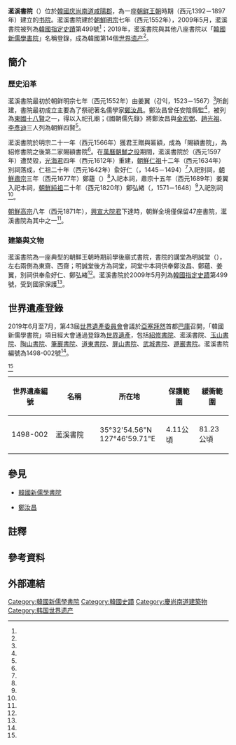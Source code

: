 {{coord|35|32|54.56|N|127|46|59.71|E|display=title}}

{{世界文化遺產概要表
| site_img       =
| site_img_capt  = 灆溪書院
| site_img_width = 260px
| part_of        = 韓國新儒學書院
| zh_name        = 灆溪書院
| en_name        = Namgye Seowon
| fr_name        = Namgye Seowon
| Region         = 亞洲和太平洋地區
| country        = {{ROK}}
| criterion_c    = (iii)
| ID             = 1498-002
| rg_year        = 2019
| org_url        = http://whc.unesco.org/en/list/1498
| locmapin       = South Korea
| coordinates    = {{coord|35|32|54.56|N|127|46|59.71|E}}
}}

'''灆溪書院'''{{notetag|「灆」（音：lán），古同「濫」字。 }}（{{kor|諺=남계서원|羅=Namgye Seowon}}）位於[[大韓民國|韓國]][[庆尚南道|庆尚南道]][[咸陽郡|咸陽郡]]，為一座[[朝鲜王朝|朝鲜王朝]]時期（西元1392－1897年）建立的[[书院|书院]]。灆溪書院建於[[朝鮮明宗|朝鮮明宗]]七年（西元1552年），2009年5月，灆溪書院被列為[[韓國指定史蹟|韓國指定史蹟]]第499號<ref name="heritage_h499"/>；2019年，灆溪書院與其他八座書院以「[[韓國新儒學書院|韓國新儒學書院]]」名稱登錄，成為韓國第14個[[世界遗产|世界遗产]]<ref name="UNESCO_1498"/>。

== 簡介 ==

=== 歷史沿革 ===

灆溪書院最初於朝鲜明宗七年（西元1552年）由姜翼（강익，1523－1567）<ref name="韓國學中央研究院_姜翼"/>所創建，書院最初成立主要為了祭祀著名儒學家[[鄭汝昌|鄭汝昌]]。鄭汝昌曾任安陰縣監<ref name="韓國學中央研究院_鄭汝昌"/>，被列為[[東國十八賢|東國十八賢]]之一，得以入祀孔廟；《國朝儒先錄》將鄭汝昌與[[金宏弼|金宏弼]]、[[趙光祖|趙光祖]]、[[李彥迪|李彥迪]]三人列為朝鮮四賢<ref name="韓國學中央研究院_國朝儒先錄"/>。

灆溪書院於明宗二十一年（西元1566年）獲君王贈與匾額，成為「賜額書院」{{notetag|賜額書院（{{lang|ko|사액서원}}）指君主給予書院欽賜匾額，為書院地位的重要象徵，朝鮮王朝第一間賜額書院為紹修書院<ref name="韓國學中央研究院_賜額書院"/>。}}，為紹修書院之後第二家賜額書院<ref name="藍溪書院_咸陽郡政府"/>。在[[萬曆朝鮮之役|萬曆朝鮮之役]]{{notetag|[[朝鲜王朝|朝鲜王朝]]方面稱「壬辰倭亂」（{{lang|ko|임진왜란}}）<ref name="陸成侯"/>，[[日本|日本]]方面稱「[[文禄|文禄]]、[[慶長|慶長]]之役」（{{lang|ja|文禄・慶長の役}}）<ref name="日本战史"/>。}}期間，灆溪書院於（西元1597年）遭焚毀，[[光海君|光海君]]四年（西元1612年）重建，[[朝鮮仁祖|朝鮮仁祖]]十二年（西元1634年）別祠落成，仁祖二十年（西元1642年）兪好仁（{{lang|ko|유호인}}，1445－1494）<ref name="韓國學中央研究院_兪好仁"/>入祀別祠，[[朝鮮肅宗|朝鮮肅宗]]三年（西元1677年）鄭蘊（{{lang|ko|정온，1569－1641}}）<ref name="韓國學中央研究院_鄭蘊"/>入祀本祠，肅宗十五年（西元1689年）姜翼入祀本祠，[[朝鮮純祖|朝鮮純祖]]二十年（西元1820年）鄭弘緖（{{lang|ko|정홍서}}，1571－1648）<ref name="jirisanin_鄭弘緖"/>入祀別祠<ref name="韓國學中央研究院_灆溪書院"/>。 

[[朝鮮高宗|朝鮮高宗]]八年（西元1871年），[[興宣大院君|興宣大院君]]下達{{lk|書院撤廢令|서원 철폐}}時，朝鮮全境僅保留47座書院，灆溪書院為其中之一<ref name="韓國學中央研究院_灆溪書院"/>。

=== 建築與文物 ===

灆溪書院為一座典型的朝鮮王朝時期前學後廟{{notetag|朝鮮王朝時期書院的典型布局為「前學後廟」（{{lang|ko|전학후묘}}），即前方為學校、講堂，後方為祭祀著名學者的祠堂。}}式書院，書院的講堂為明誠堂（{{lang|ko|명성당}}），左右兩側為東齋、西齋；明誠堂後方為祠堂，祠堂中本祠供奉鄭汝昌、鄭蘊、姜翼，別祠供奉兪好仁、鄭弘緖<ref name="藍溪書院_咸陽郡政府"/>。灆溪書院於2009年5月列為[[韓國指定史蹟|韓國指定史蹟]]第499號，受到國家保護<ref name="heritage_h499"/>。

== 世界遺產登錄 ==

2019年6月至7月，第43屆[[世界遺產委員會|世界遺產委員會]]會議於[[亞塞拜然|亞塞拜然]]首都[[巴庫|巴庫]]召開，「韓國新儒學書院」項目經大會通過登錄為[[世界遺產|世界遺產]]，包括[[紹修書院|紹修書院]]、灆溪書院、[[玉山書院_(慶州)|玉山書院]]、[[陶山書院|陶山書院]]、[[筆巖書院|筆巖書院]]、[[道東書院_(達城郡)|道東書院]]、[[屏山書院_(韓國)|屏山書院]]、[[武城書院|武城書院]]、[[遯巖書院|遯巖書院]]。灆溪書院編號為1498-002號<ref name="UNESCO_1498_locations"/>。

{{世界遺產基準|3}}<ref name="UNESCO_1498"/>
{| class="wikitable" width="70%" style="text-align:center"
|+
! style= "width:20%" | 世界遺產編號
! style= "width:20%" | 名稱
! style= "width:30%" | 所在地
! style= "width:15%" | 保護範圍
!緩衝範圍
|-
|1498-002
|灆溪書院
|35°32'54.56"N 127°46'59.71"E
|4.11公頃
|81.23公頃
|}

== 參見 ==

{{Commons|Category:Namgye Seowon}}
* [[韓國新儒學書院|韓國新儒學書院]]

* [[鄭汝昌|鄭汝昌]]

== 註釋 ==

{{notefoot}}

== 參考資料 ==

{{Reflist|30em|refs=

<ref name="jirisanin_鄭弘緖">{{cite web | url=http://jirisanin.org/in/?c=7/47/110/154/165&cat=%EC%9D%B8%EB%AC%BC&uid=430 | script-title=ko:정홍서 (鄭弘緖) : 1571~1648 | publisher=jirisanin | accessdate=2020-11-16 | language=ko | archive-date=2020-11-16 | archive-url=https://web.archive.org/web/20201116061051/http://jirisanin.org/in/?c=7%2F47%2F110%2F154%2F165&cat=%EC%9D%B8%EB%AC%BC&uid=430 | dead-url=no }}</ref>

<ref name="heritage_h499">{{Cite web | url=http://www.heritage.go.kr/heri/cul/culSelectDetail.do?VdkVgwKey=13,04990000,38&pageNo=1_1_1_0 | script-title=ko:함양 남계서원 (咸陽 灆溪書院) | publisher=[[文化財廳|文化財廳]] | accessdate=2020-11-16 | language=ko | archive-date=2020-11-16 | archive-url=https://web.archive.org/web/20201116061048/http://www.heritage.go.kr/heri/cul/culSelectDetail.do?VdkVgwKey=13%2C04990000%2C38&pageNo=1_1_1_0 | dead-url=no }}</ref>

<ref name="UNESCO_1498">{{cite web | url=http://whc.unesco.org/en/list/1498/ | title=Seowon, Korean Neo-Confucian Academies | publisher=[[聯合國教科文組織|聯合國教科文組織]] | accessdate=2020-11-16 | language=en | archive-date=2020-04-26 | archive-url=https://web.archive.org/web/20200426120116/https://whc.unesco.org/en/list/1498/ | dead-url=no }}</ref>

<ref name="UNESCO_1498_locations">{{cite web | url=https://whc.unesco.org/en/list/1498/multiple=1&unique_number=2278 | title=Seowon, Korean Neo-Confucian Academies Multiple Locations | publisher=[[聯合國教科文組織|聯合國教科文組織]] | accessdate=2020-11-16 | language=en | archive-date=2019-07-07 | archive-url=https://archive.today/20190707150711/https://whc.unesco.org/en/list/1498/multiple=1&unique_number=2278 | dead-url=no }}</ref>

<ref name="日本战史">{{cite book|editor=日本陆军参谋本部|title=日本战史·朝鲜役|date=1893}}</ref>。

<ref name="陸成侯">{{cite journal|url=http://www.cqvip.com/QK/83014X/195609/1002408989.html|title=豐臣秀吉之死与壬辰倭乱的结局|journal=史学月刊|year=1956|volume=0|issue=9|author=陸成侯|language=zh-cn|access-date=2020-11-01|archive-date=2020-10-24|archive-url=https://web.archive.org/web/20201024023359/http://www.cqvip.com/QK/83014X/195609/1002408989.html|dead-url=no}}</ref>

<ref name="韓國學中央研究院_灆溪書院">{{cite web | url=http://encykorea.aks.ac.kr/Contents/Item/E0062183 | script-title=ko:함양 남계서원(咸陽灆溪書院) | publisher=[[韓國學中央研究院|韓國學中央研究院]] | accessdate=2020-11-16 | language=ko | archive-date=2020-11-16 | archive-url=https://web.archive.org/web/20201116061022/http://encykorea.aks.ac.kr/Contents/Item/E0062183 | dead-url=no }}</ref>

<ref name="韓國學中央研究院_國朝儒先錄">{{cite web | url=https://encykorea.aks.ac.kr/Contents/Item/E0006515 | script-title=ko:국조유선록(國朝儒先錄) | publisher=[[韓國學中央研究院|韓國學中央研究院]] | accessdate=2020-11-16 | language=ko | archive-date=2020-11-13 | archive-url=https://web.archive.org/web/20201113035541/https://encykorea.aks.ac.kr/Contents/Item/E0006515 | dead-url=no }}</ref>

<ref name="韓國學中央研究院_賜額書院">{{cite web | url=http://encykorea.aks.ac.kr/Contents/Item/E0025802 | script-title=ko:사액서원(賜額書院) | publisher=[[韓國學中央研究院|韓國學中央研究院]] | accessdate=2020-11-16 | language=ko | archive-date=2020-11-08 | archive-url=https://web.archive.org/web/20201108081232/http://encykorea.aks.ac.kr/Contents/Item/E0025802 | dead-url=no }}</ref>

<ref name="韓國學中央研究院_鄭汝昌">{{cite web | url=http://encykorea.aks.ac.kr/Contents/Index?contents_id=E0050583 | script-title=ko:정여창(鄭汝昌) | publisher=[[韓國學中央研究院|韓國學中央研究院]] | accessdate=2020-11-16 | language=ko | archive-date=2020-11-16 | archive-url=https://web.archive.org/web/20201116061022/http://encykorea.aks.ac.kr/Contents/Index?contents_id=E0050583 | dead-url=no }}</ref>

<ref name="韓國學中央研究院_姜翼">{{cite web | url=http://encykorea.aks.ac.kr/Contents/Index?contents_id=E0001354 | script-title=ko:강익(姜翼) | publisher=[[韓國學中央研究院|韓國學中央研究院]] | accessdate=2020-11-16 | language=ko | archive-date=2020-11-16 | archive-url=https://web.archive.org/web/20201116061023/http://encykorea.aks.ac.kr/Contents/Index?contents_id=E0001354 | dead-url=no }}</ref>


<ref name="韓國學中央研究院_鄭蘊">{{cite web | url=http://encykorea.aks.ac.kr/Contents/Index?contents_id=E0050610 | script-title=ko:정온(鄭蘊) | publisher=[[韓國學中央研究院|韓國學中央研究院]] | accessdate=2020-11-18 | language=ko}}</ref>

<ref name="韓國學中央研究院_兪好仁">{{cite web | url=http://encykorea.aks.ac.kr/Contents/Index?contents_id=E0042011 | script-title=ko:유호인(兪好仁) | publisher=[[韓國學中央研究院|韓國學中央研究院]] | accessdate=2020-11-16 | language=ko | archive-date=2020-11-16 | archive-url=https://web.archive.org/web/20201116061023/http://encykorea.aks.ac.kr/Contents/Index?contents_id=E0042011 | dead-url=no }}</ref>

<ref name="藍溪書院_咸陽郡政府">{{cite web | url=https://www.hygn.go.kr/02310/02322/02323.web | script-title=ja:咸陽の藍溪書院 | publisher=咸陽郡政府 | accessdate=2020-11-16 | language=ja | archive-date=2020-11-16 | archive-url=https://web.archive.org/web/20201116061043/https://www.hygn.go.kr/02310/02322/02323.web | dead-url=no }}</ref>

}}

== 外部連結 ==

{{Portal bar|世界遺產|韓國|建築}}
{{韓國世界遺產|state=expanded}}
{{書院系列}}

[[Category:韓國新儒學書院|Category:韓國新儒學書院]]
[[Category:韓國史蹟|Category:韓國史蹟]]
[[Category:慶尚南道建築物|Category:慶尚南道建築物]]
[[Category:韩国世界遗产|Category:韩国世界遗产]]